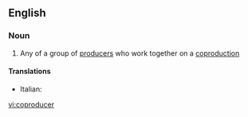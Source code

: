==English==

===Noun===
{{en-noun}}

# Any of a group of [[producer]]s who work together on a [[coproduction]]

====Translations====
{{trans-top|coproducer}}
* Italian: {{t|it|coproduttore|m}}
{{trans-mid}}
{{trans-bottom}}

[[vi:coproducer]]